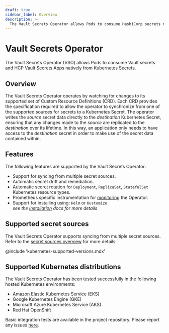 ```yaml
---
draft: true
sidebar_label: Overview
description: >-
  The Vault Secrets Operator allows Pods to consume HashiCorp secrets natively from Kubernetes Secrets.
---
```


# Vault Secrets Operator

The Vault Secrets Operator (VSO) allows Pods to consume Vault secrets and HCP Vault Secrets Apps natively from Kubernetes Secrets.

## Overview

The Vault Secrets Operator operates by watching for changes to its supported set of Custom Resource Definitions (CRD).
Each CRD provides the specification required to allow the operator to synchronize from one of the supported sources for secrets to a Kubernetes Secret.
The operator writes the *source* secret data directly to the *destination* Kubernetes Secret, ensuring that any
changes made to the *source* are replicated to the *destination* over its lifetime. In this way, an application only needs
to have access to the *destination* secret in order to make use of the secret data contained within.

## Features

The following features are supported by the Vault Secrets Operator:

- Support for syncing from multiple secret sources.
- Automatic secret drift and remediation.
- Automatic secret rotation for `Deployment`, `ReplicaSet`, `StatefulSet` Kubernetes resource types.
- Prometheus specific instrumentation for [monitoring](/docs/platform/k8s/vso/telemetry) the Operator.
- Support for installing using: `Helm` or `Kustomize`<br />
*see the [installation](/docs/platform/k8s/vso/installation) docs for more details*

## Supported secret sources

The Vault Secrets Operator supports syncing from multiple secret sources.
Refer to the [secret sources overview](/docs/platform/k8s/vso/sources) for more details.

@include 'kubernetes-supported-versions.mdx'

## Supported Kubernetes distributions

The Vault Secrets Operator has been tested successfully in the following hosted Kubernetes environments:
- Amazon Elastic Kubernetes Service (EKS)
- Google Kubernetes Engine (GKE)
- Microsoft Azure Kubernetes Service (AKS)
- Red Hat OpenShift

Basic integration tests are available in the project repository.
Please report any issues [here](https://github.com/hashicorp/vault-secrets-operator/issues).

